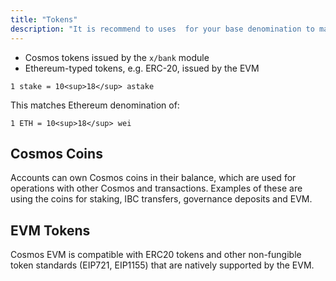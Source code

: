 ```yaml
---
title: "Tokens"
description: "It is recommend to uses  for your base denomination to maintain parity with Ethereum. There are two types of assets to consider on a Cosmos EVM-based chain:"
---
```


* Cosmos tokens issued by the `x/bank` module
* Ethereum-typed tokens, e.g. ERC-20, issued by the EVM

`1 stake = 10<sup>18</sup> astake`

This matches Ethereum denomination of:

`1 ETH = 10<sup>18</sup> wei`

## Cosmos Coins[​](#cosmos-coins "Direct link to Cosmos Coins")

Accounts can own Cosmos coins in their balance, which are used for operations with other Cosmos and transactions. Examples of these are using the coins for staking, IBC transfers, governance deposits and EVM.

## EVM Tokens[​](#evm-tokens "Direct link to EVM Tokens")

Cosmos EVM is compatible with ERC20 tokens and other non-fungible token standards (EIP721, EIP1155) that are natively supported by the EVM.

